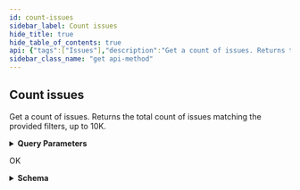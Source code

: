 ```yaml
---
id: count-issues
sidebar_label: Count issues
hide_title: true
hide_table_of_contents: true
api: {"tags":["Issues"],"description":"Get a count of issues. Returns the total count of issues matching the provided filters, up to 10K.","operationId":"getIssuesCount","parameters":[{"name":"contentSearch","in":"query","description":"Returns only results whose contents match the given query","required":false,"schema":{"type":"string"}},{"name":"providerId","in":"query","description":"Comma-separated string; Returns only results that were found on the given providers. If not set, results will include anything regardless of provider status.","required":false,"schema":{"uniqueItems":true,"type":"array","items":{"type":"string"}}},{"name":"providerName","in":"query","description":"Comma-separated string; Returns only results that were found on the given providers. If not set, results will include anything regardless of provider status.","required":false,"schema":{"uniqueItems":true,"type":"array","items":{"type":"string"}}},{"name":"businessUnitId","in":"query","description":"Comma-separated string; Returns only results whose Business Unit's ID falls in the provided list. NOTE: If omitted, API will return results for all Business Units the user has permissions to view.","required":false,"schema":{"uniqueItems":true,"type":"array","items":{"type":"string","format":"uuid"}}},{"name":"businessUnitName","in":"query","description":"Comma-separated string; Returns only results whose Business Unit's name falls in the provided list. NOTE: If omitted, API will return results for all Business Units the user has permissions to view.","required":false,"schema":{"uniqueItems":true,"type":"array","items":{"type":"string"}}},{"name":"assigneeUsername","in":"query","description":"Comma-separated string; Returns only results whose assignee's username matches one of the given usernames. Use 'Unassigned' to fetch issues that are not assigned to any user.","required":false,"schema":{"uniqueItems":true,"type":"array","items":{"type":"string"}}},{"name":"issueTypeId","in":"query","description":"Comma-separated string; Returns only results whose issue type name matches one of the given types.","required":false,"schema":{"uniqueItems":true,"type":"array","items":{"type":"string"}}},{"name":"issueTypeName","in":"query","description":"Comma-separated string; Returns only results whose issue type name matches one of the given types.","required":false,"schema":{"uniqueItems":true,"type":"array","items":{"type":"string"}}},{"name":"category","in":"query","description":"Comma-separated string; Returns only results whose category matches one of the given categories.","required":false,"schema":{"uniqueItems":true,"type":"array","items":{"type":"string"}}},{"name":"inetSearch","in":"query","description":"Search for results in a given IP/CIDR block using a single IP (d.d.d.d), a dashed IP range (d.d.d.d-d.d.d.d), a CIDR block (d.d.d.d/m), a partial CIDR (d.d.), or a wildcard (d.d.*). Returns results whose identifier includes an IP matching the query.","required":false,"schema":{"type":"string"}},{"name":"domainSearch","in":"query","description":"Search for a a given domain value via substring match. Returns results whose identifier includes a domain matching the query. Surround with quotation marks for an exact search.","required":false,"schema":{"type":"string"}},{"name":"portNumber","in":"query","description":"Comma-separated string; Returns only results whose identifier includes one of the given port numbers.","required":false,"schema":{"uniqueItems":true,"type":"array","items":{"type":"integer","format":"int32"}}},{"name":"progressStatus","in":"query","description":"Comma-separated string; Returns only results whose progress status matches one of the given values.","required":false,"schema":{"uniqueItems":true,"type":"array","items":{"type":"string"}}},{"name":"activityStatus","in":"query","description":"Comma-separated string; Returns only results whose activity status matches one of the given values.","required":false,"schema":{"uniqueItems":true,"type":"array","items":{"type":"string"}}},{"name":"priority","in":"query","description":"Comma-separated string; Returns only results whose priority matches one of the given values.","required":false,"schema":{"uniqueItems":true,"type":"array","items":{"type":"string"}}},{"name":"tagName","in":"query","description":"Comma-separated string; Returns only results that are associated with the provided tag names.","required":false,"schema":{"uniqueItems":true,"type":"array","items":{"type":"string"}}},{"name":"tagId","in":"query","description":"Comma-separated string; Returns only results that are associated with the provided tag IDs.","required":false,"schema":{"uniqueItems":true,"type":"array","items":{"type":"string","format":"uuid"}}},{"name":"createdAfter","in":"query","description":"Returns only results created after the provided timestamp (YYYY-MM-DDTHH:MM:SSZ).","required":false,"schema":{"type":"string","format":"date-time"}},{"name":"createdBefore","in":"query","description":"Returns only results created before the provided timestamp (YYYY-MM-DDTHH:MM:SSZ).","required":false,"schema":{"type":"string","format":"date-time"}},{"name":"modifiedAfter","in":"query","description":"Returns only results modified after the provided timestamp (YYYY-MM-DDTHH:MM:SSZ).","required":false,"schema":{"type":"string","format":"date-time"}},{"name":"modifiedBefore","in":"query","description":"Returns only results modified before the provided timestamp (YYYY-MM-DDTHH:MM:SSZ).","required":false,"schema":{"type":"string","format":"date-time"}},{"name":"countryCode","in":"query","description":"Comma-separated string of ISO-3166 two character country codes; Returns any assets with an IP located in a country in the provided set.","required":false,"schema":{"uniqueItems":true,"type":"array","items":{"type":"string"}}},{"name":"cloudManagementStatus","in":"query","description":"Comma-separated string; Returns only results whose cloud management status matches one of the given values.","required":false,"schema":{"uniqueItems":true,"type":"array","items":{"type":"string"}}},{"name":"networkType","in":"query","description":"Comma-separated string; Returns only results whose network type matches one of the given values.","required":false,"schema":{"uniqueItems":true,"type":"array","items":{"type":"string"}}},{"name":"providerAccountId","in":"query","description":"Comma-separated string; Returns only results linked to an asset from one of the given provider account IDs.","required":false,"schema":{"uniqueItems":true,"type":"array","items":{"type":"string"}}}],"responses":{"200":{"description":"OK","content":{"application/json":{"schema":{"type":"object","properties":{"overflow":{"type":"boolean"},"count":{"type":"integer","format":"int32"}}}}}}},"method":"get","path":"/api/v1/issues/issues/count","servers":[{"url":"https://expander.expanse.co"}],"security":[{"Bearer":[]}],"securitySchemes":{"ClientCredentials":{"type":"oauth2","description":"For more information on how to retrieve client credentials, visit the Xpanse [TechDocs](https://docs.paloaltonetworks.com/cortex/cortex-xpanse/cortex-xpanse-user-guide/apis-and-integrations-main/expander-apis-and-integrations/expander-apis.html#expander-apis). This is the preferred method for retrieving a JWT for Xpanse APIs. There will be significant customer communications and a lengthy migration period before refresh token support is removed in favor of the client credentials flow.\n\nExchange a `client_id` and `client_secret` for an `access_token` (JWT) that can be passed to all Xpanse APIs. See [Get Access Token from Client Credentials](#operation/getAccessToken) for more info.","flows":{"clientCredentials":{"tokenUrl":"/api/oauth2/RequestToken","scopes":{"scope-xpanse":"access Xpanse APIs"}}}},"RefreshToken-Deprecated":{"type":"apiKey","description":"Xpanse APIs continue to support this JWT retrieval method alongside the preferred client credentials flow. There will be significant customer communications and a lengthy migration period before refresh token support is removed in favor of the client credentials flow.\n\nProvide a valid Xpanse-provided refresh token to access `/api/v1/idToken/`. This route will generate a JWT token that can be used with the other api endpoints.\n\nExample: `Authorization: Bearer <refreshToken>`","name":"Authorization","in":"header"},"Bearer":{"type":"http","description":"To access Xpanse APIs, a valid access token (JWT) must be included in every request\nin the `Authorization` header, which is retrieved by going through the client credentials flow (preferred method of JWT retrieval).\n\nThe value for this header should be `Bearer <access_token>`, where the token is the base64-encoded JSON Web Token returned as the `access_token` field in the client credentials flow.","name":"Authorization","in":"header","scheme":"bearer","bearerFormat":"JWT"}},"info":{"title":"Issues","description":"An API for interacting with Issues.","termsOfService":"https://www.paloaltonetworks.com/content/dam/pan/en_US/assets/pdf/legal/palo-alto-networks-end-user-license-agreement-eula.pdf","contact":{"name":"API Support","url":"https://docs.paloaltonetworks.com/cortex/cortex-xpanse/cortex-xpanse-user-guide/apis-and-integrations-main/expander-apis-and-integrations/expander-apis.html#expander-apis","email":"expanse-support@paloaltonetworks.com"},"version":"2.0.0"},"postman":{"name":"Count issues","description":{"content":"Get a count of issues. Returns the total count of issues matching the provided filters, up to 10K.","type":"text/plain"},"url":{"path":["api","v1","issues","issues","count"],"host":["{{baseUrl}}"],"query":[{"disabled":false,"description":{"content":"Returns only results whose contents match the given query","type":"text/plain"},"key":"contentSearch","value":""},{"disabled":false,"description":{"content":"Comma-separated string; Returns only results that were found on the given providers. If not set, results will include anything regardless of provider status.","type":"text/plain"},"key":"providerId","value":""},{"disabled":false,"description":{"content":"Comma-separated string; Returns only results that were found on the given providers. If not set, results will include anything regardless of provider status.","type":"text/plain"},"key":"providerName","value":""},{"disabled":false,"description":{"content":"Comma-separated string; Returns only results whose Business Unit's ID falls in the provided list. NOTE: If omitted, API will return results for all Business Units the user has permissions to view.","type":"text/plain"},"key":"businessUnitId","value":""},{"disabled":false,"description":{"content":"Comma-separated string; Returns only results whose Business Unit's name falls in the provided list. NOTE: If omitted, API will return results for all Business Units the user has permissions to view.","type":"text/plain"},"key":"businessUnitName","value":""},{"disabled":false,"description":{"content":"Comma-separated string; Returns only results whose assignee's username matches one of the given usernames. Use 'Unassigned' to fetch issues that are not assigned to any user.","type":"text/plain"},"key":"assigneeUsername","value":""},{"disabled":false,"description":{"content":"Comma-separated string; Returns only results whose issue type name matches one of the given types.","type":"text/plain"},"key":"issueTypeId","value":""},{"disabled":false,"description":{"content":"Comma-separated string; Returns only results whose issue type name matches one of the given types.","type":"text/plain"},"key":"issueTypeName","value":""},{"disabled":false,"description":{"content":"Comma-separated string; Returns only results whose category matches one of the given categories.","type":"text/plain"},"key":"category","value":""},{"disabled":false,"description":{"content":"Search for results in a given IP/CIDR block using a single IP (d.d.d.d), a dashed IP range (d.d.d.d-d.d.d.d), a CIDR block (d.d.d.d/m), a partial CIDR (d.d.), or a wildcard (d.d.*). Returns results whose identifier includes an IP matching the query.","type":"text/plain"},"key":"inetSearch","value":""},{"disabled":false,"description":{"content":"Search for a a given domain value via substring match. Returns results whose identifier includes a domain matching the query. Surround with quotation marks for an exact search.","type":"text/plain"},"key":"domainSearch","value":""},{"disabled":false,"description":{"content":"Comma-separated string; Returns only results whose identifier includes one of the given port numbers.","type":"text/plain"},"key":"portNumber","value":""},{"disabled":false,"description":{"content":"Comma-separated string; Returns only results whose progress status matches one of the given values.","type":"text/plain"},"key":"progressStatus","value":""},{"disabled":false,"description":{"content":"Comma-separated string; Returns only results whose activity status matches one of the given values.","type":"text/plain"},"key":"activityStatus","value":""},{"disabled":false,"description":{"content":"Comma-separated string; Returns only results whose priority matches one of the given values.","type":"text/plain"},"key":"priority","value":""},{"disabled":false,"description":{"content":"Comma-separated string; Returns only results that are associated with the provided tag names.","type":"text/plain"},"key":"tagName","value":""},{"disabled":false,"description":{"content":"Comma-separated string; Returns only results that are associated with the provided tag IDs.","type":"text/plain"},"key":"tagId","value":""},{"disabled":false,"description":{"content":"Returns only results created after the provided timestamp (YYYY-MM-DDTHH:MM:SSZ).","type":"text/plain"},"key":"createdAfter","value":""},{"disabled":false,"description":{"content":"Returns only results created before the provided timestamp (YYYY-MM-DDTHH:MM:SSZ).","type":"text/plain"},"key":"createdBefore","value":""},{"disabled":false,"description":{"content":"Returns only results modified after the provided timestamp (YYYY-MM-DDTHH:MM:SSZ).","type":"text/plain"},"key":"modifiedAfter","value":""},{"disabled":false,"description":{"content":"Returns only results modified before the provided timestamp (YYYY-MM-DDTHH:MM:SSZ).","type":"text/plain"},"key":"modifiedBefore","value":""},{"disabled":false,"description":{"content":"Comma-separated string of ISO-3166 two character country codes; Returns any assets with an IP located in a country in the provided set.","type":"text/plain"},"key":"countryCode","value":""},{"disabled":false,"description":{"content":"Comma-separated string; Returns only results whose cloud management status matches one of the given values.","type":"text/plain"},"key":"cloudManagementStatus","value":""},{"disabled":false,"description":{"content":"Comma-separated string; Returns only results whose network type matches one of the given values.","type":"text/plain"},"key":"networkType","value":""},{"disabled":false,"description":{"content":"Comma-separated string; Returns only results linked to an asset from one of the given provider account IDs.","type":"text/plain"},"key":"providerAccountId","value":""}],"variable":[]},"header":[{"key":"Accept","value":"application/json"}],"method":"GET"}}
sidebar_class_name: "get api-method"
---
```



## Count issues



Get a count of issues. Returns the total count of issues matching the provided filters, up to 10K.

<details style={{"marginBottom":"1rem"}}><summary style={{}}><strong>Query Parameters</strong></summary><div><ul><ParamsItem className={"paramsItem"} param={{"name":"contentSearch","in":"query","description":"Returns only results whose contents match the given query","required":false,"schema":{"type":"string"}}}></ParamsItem><ParamsItem className={"paramsItem"} param={{"name":"providerId","in":"query","description":"Comma-separated string; Returns only results that were found on the given providers. If not set, results will include anything regardless of provider status.","required":false,"schema":{"uniqueItems":true,"type":"array","items":{"type":"string"}}}}></ParamsItem><ParamsItem className={"paramsItem"} param={{"name":"providerName","in":"query","description":"Comma-separated string; Returns only results that were found on the given providers. If not set, results will include anything regardless of provider status.","required":false,"schema":{"uniqueItems":true,"type":"array","items":{"type":"string"}}}}></ParamsItem><ParamsItem className={"paramsItem"} param={{"name":"businessUnitId","in":"query","description":"Comma-separated string; Returns only results whose Business Unit's ID falls in the provided list. NOTE: If omitted, API will return results for all Business Units the user has permissions to view.","required":false,"schema":{"uniqueItems":true,"type":"array","items":{"type":"string","format":"uuid"}}}}></ParamsItem><ParamsItem className={"paramsItem"} param={{"name":"businessUnitName","in":"query","description":"Comma-separated string; Returns only results whose Business Unit's name falls in the provided list. NOTE: If omitted, API will return results for all Business Units the user has permissions to view.","required":false,"schema":{"uniqueItems":true,"type":"array","items":{"type":"string"}}}}></ParamsItem><ParamsItem className={"paramsItem"} param={{"name":"assigneeUsername","in":"query","description":"Comma-separated string; Returns only results whose assignee's username matches one of the given usernames. Use 'Unassigned' to fetch issues that are not assigned to any user.","required":false,"schema":{"uniqueItems":true,"type":"array","items":{"type":"string"}}}}></ParamsItem><ParamsItem className={"paramsItem"} param={{"name":"issueTypeId","in":"query","description":"Comma-separated string; Returns only results whose issue type name matches one of the given types.","required":false,"schema":{"uniqueItems":true,"type":"array","items":{"type":"string"}}}}></ParamsItem><ParamsItem className={"paramsItem"} param={{"name":"issueTypeName","in":"query","description":"Comma-separated string; Returns only results whose issue type name matches one of the given types.","required":false,"schema":{"uniqueItems":true,"type":"array","items":{"type":"string"}}}}></ParamsItem><ParamsItem className={"paramsItem"} param={{"name":"category","in":"query","description":"Comma-separated string; Returns only results whose category matches one of the given categories.","required":false,"schema":{"uniqueItems":true,"type":"array","items":{"type":"string"}}}}></ParamsItem><ParamsItem className={"paramsItem"} param={{"name":"inetSearch","in":"query","description":"Search for results in a given IP/CIDR block using a single IP (d.d.d.d), a dashed IP range (d.d.d.d-d.d.d.d), a CIDR block (d.d.d.d/m), a partial CIDR (d.d.), or a wildcard (d.d.*). Returns results whose identifier includes an IP matching the query.","required":false,"schema":{"type":"string"}}}></ParamsItem><ParamsItem className={"paramsItem"} param={{"name":"domainSearch","in":"query","description":"Search for a a given domain value via substring match. Returns results whose identifier includes a domain matching the query. Surround with quotation marks for an exact search.","required":false,"schema":{"type":"string"}}}></ParamsItem><ParamsItem className={"paramsItem"} param={{"name":"portNumber","in":"query","description":"Comma-separated string; Returns only results whose identifier includes one of the given port numbers.","required":false,"schema":{"uniqueItems":true,"type":"array","items":{"type":"integer","format":"int32"}}}}></ParamsItem><ParamsItem className={"paramsItem"} param={{"name":"progressStatus","in":"query","description":"Comma-separated string; Returns only results whose progress status matches one of the given values.","required":false,"schema":{"uniqueItems":true,"type":"array","items":{"type":"string"}}}}></ParamsItem><ParamsItem className={"paramsItem"} param={{"name":"activityStatus","in":"query","description":"Comma-separated string; Returns only results whose activity status matches one of the given values.","required":false,"schema":{"uniqueItems":true,"type":"array","items":{"type":"string"}}}}></ParamsItem><ParamsItem className={"paramsItem"} param={{"name":"priority","in":"query","description":"Comma-separated string; Returns only results whose priority matches one of the given values.","required":false,"schema":{"uniqueItems":true,"type":"array","items":{"type":"string"}}}}></ParamsItem><ParamsItem className={"paramsItem"} param={{"name":"tagName","in":"query","description":"Comma-separated string; Returns only results that are associated with the provided tag names.","required":false,"schema":{"uniqueItems":true,"type":"array","items":{"type":"string"}}}}></ParamsItem><ParamsItem className={"paramsItem"} param={{"name":"tagId","in":"query","description":"Comma-separated string; Returns only results that are associated with the provided tag IDs.","required":false,"schema":{"uniqueItems":true,"type":"array","items":{"type":"string","format":"uuid"}}}}></ParamsItem><ParamsItem className={"paramsItem"} param={{"name":"createdAfter","in":"query","description":"Returns only results created after the provided timestamp (YYYY-MM-DDTHH:MM:SSZ).","required":false,"schema":{"type":"string","format":"date-time"}}}></ParamsItem><ParamsItem className={"paramsItem"} param={{"name":"createdBefore","in":"query","description":"Returns only results created before the provided timestamp (YYYY-MM-DDTHH:MM:SSZ).","required":false,"schema":{"type":"string","format":"date-time"}}}></ParamsItem><ParamsItem className={"paramsItem"} param={{"name":"modifiedAfter","in":"query","description":"Returns only results modified after the provided timestamp (YYYY-MM-DDTHH:MM:SSZ).","required":false,"schema":{"type":"string","format":"date-time"}}}></ParamsItem><ParamsItem className={"paramsItem"} param={{"name":"modifiedBefore","in":"query","description":"Returns only results modified before the provided timestamp (YYYY-MM-DDTHH:MM:SSZ).","required":false,"schema":{"type":"string","format":"date-time"}}}></ParamsItem><ParamsItem className={"paramsItem"} param={{"name":"countryCode","in":"query","description":"Comma-separated string of ISO-3166 two character country codes; Returns any assets with an IP located in a country in the provided set.","required":false,"schema":{"uniqueItems":true,"type":"array","items":{"type":"string"}}}}></ParamsItem><ParamsItem className={"paramsItem"} param={{"name":"cloudManagementStatus","in":"query","description":"Comma-separated string; Returns only results whose cloud management status matches one of the given values.","required":false,"schema":{"uniqueItems":true,"type":"array","items":{"type":"string"}}}}></ParamsItem><ParamsItem className={"paramsItem"} param={{"name":"networkType","in":"query","description":"Comma-separated string; Returns only results whose network type matches one of the given values.","required":false,"schema":{"uniqueItems":true,"type":"array","items":{"type":"string"}}}}></ParamsItem><ParamsItem className={"paramsItem"} param={{"name":"providerAccountId","in":"query","description":"Comma-separated string; Returns only results linked to an asset from one of the given provider account IDs.","required":false,"schema":{"uniqueItems":true,"type":"array","items":{"type":"string"}}}}></ParamsItem></ul></div></details><div><ApiTabs><TabItem label={"200"} value={"200"}><div>

OK

</div><div><details style={{}}><summary style={{"textAlign":"left"}}><strong>Schema</strong></summary><div style={{"textAlign":"left","marginLeft":"1rem"}}></div><ul style={{"marginLeft":"1rem"}}><SchemaItem collapsible={false} name={"overflow"} required={false} schemaDescription={undefined} schemaName={"boolean"} qualifierMessage={undefined}></SchemaItem><SchemaItem collapsible={false} name={"count"} required={false} schemaDescription={undefined} schemaName={"int32"} qualifierMessage={undefined}></SchemaItem></ul></details></div></TabItem></ApiTabs></div>
      